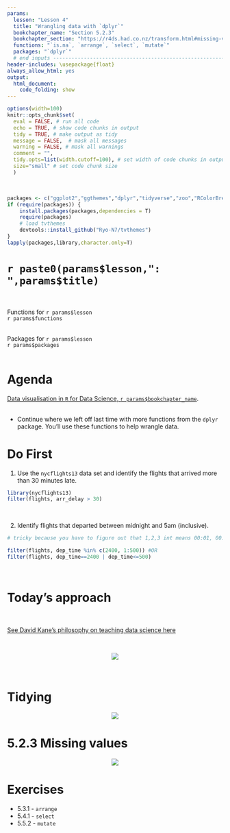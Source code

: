 ```yaml
---
params:
  lesson: "Lesson 4"
  title: "Wrangling data with `dplyr`"
  bookchapter_name: "Section 5.2.3"    
  bookchapter_section: "https://r4ds.had.co.nz/transform.html#missing-values"
  functions: "`is.na`, `arrange`, `select`, `mutate`"
  packages: "`dplyr`"      
  # end inputs ---------------------------------------------------------------
header-includes: \usepackage{float}
always_allow_html: yes
output:
  html_document:
    code_folding: show
---
```

  
```r
options(width=100)
knitr::opts_chunk$set(
  eval = FALSE, # run all code
  echo = TRUE, # show code chunks in output 
  tidy = TRUE, # make output as tidy
  message = FALSE,  # mask all messages
  warning = FALSE, # mask all warnings 
  comment = "",
  tidy.opts=list(width.cutoff=100), # set width of code chunks in output
  size="small" # set code chunk size
  )
```
\

<!-- install packages -->
```r
packages <- c("ggplot2","ggthemes","dplyr","tidyverse","zoo","RColorBrewer","viridis","plyr")   
if (require(packages)) {
    install.packages(packages,dependencies = T)
    require(packages)
    # load tvthemes
    devtools::install_github("Ryo-N7/tvthemes")
}
lapply(packages,library,character.only=T)  
```

<!-- ____________________________________________________________________________ -->
<!-- ____________________________________________________________________________ -->
<!-- ____________________________________________________________________________ -->
<!-- start body -->

# `r paste0(params$lesson,": ",params$title)`    
\  

Functions for `r params$lesson`  
`r params$functions`    
\    

Packages for `r params$lesson`          
`r params$packages`        
\    

# Agenda 

[Data visualisation in `R` for Data Science, `r params$bookchapter_name`](`r params$bookchapter_section`).      
\  

<!--  end yaml template------------------------------------------------------- -->  
  
* Continue where we left off last time with more functions from the `dplyr` package. You'll use these functions to help wrangle data.   

# Do First    

1. Use the `nycflights13` data set and identify the flights that arrived more than 30 minutes late.     

```r

library(nycflights13)
filter(flights, arr_delay > 30)
```
\   

2. Identify flights that departed between midnight and 5am (inclusive).

```r
# tricky because you have to figure out that 1,2,3 int means 00:01, 00:02 AM, etc. look at sched_dep_time and dep_delay

filter(flights, dep_time %in% c(2400, 1:500)) #OR 
filter(flights, dep_time==2400 | dep_time<=500)

```
\  

# Today's approach  
\  

[See David Kane's philosophy on teaching data science here](https://www.davidkane.info/files/gov_1005_spring_2019.html)

\  

<center> ![](img/ulysses.jpeg) </center>

\  

# Tidying

<center>![](img/dplyr_basics.png)</center>


# 5.2.3 Missing values

<center> ![](img/missing.png) </center>

# Exercises

* 5.3.1 - `arrange`
* 5.4.1 - `select`
* 5.5.2 - `mutate`


